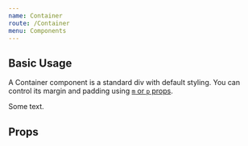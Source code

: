 ```yaml
---
name: Container
route: /Container
menu: Components
---
```



## Basic Usage

A Container component is a standard div with default styling. You can control its margin and padding using [`m` or `p` props](https://styled-system.com/api#space).

<Playground>
  <Container p={'10px'}>
    <p>Some text.</p>
  </Container>
</Playground>

## Props

<Props of={Container} />
